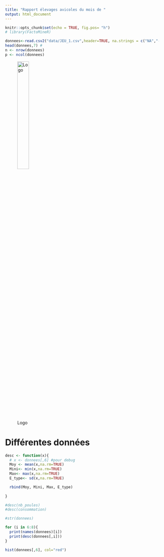 ```yaml
---
title: "Rapport élevages avicoles du mois de "
output: html_document
---
```


```r
knitr::opts_chunk$set(echo = TRUE, fig.pos= "h")
# library(FactoMineR)
```

```r
donnees<-read.csv2("data/JEU_1.csv",header=TRUE, na.strings = c("NA","-","VIDE"), sep=";", dec=",")# changer le fichier d'entrée
head(donnees,7) #
n <- nrow(donnees)
p <- ncol(donnees)
```


![Logo](../Images/CoopDauph.png){ width=30% } 

# Différentes données 


```r
desc <- function(x){
  # x <- donnees[,6] #pour debug
  Moy <- mean(x,na.rm=TRUE)
  Mini<- min(x,na.rm=TRUE)
  Max<- max(x,na.rm=TRUE)
  E_type<- sd(x,na.rm=TRUE)

  rbind(Moy, Mini, Max, E_type)
  
}
```

```r
#desc(nb_poules)
#desc(consommation)

#str(donnees)

for (i in 6:8){
  print(names(donnees)[i])
  print(desc(donnees[,i]))
} 

```


```r
hist(donnees[,6], col="red")
```














